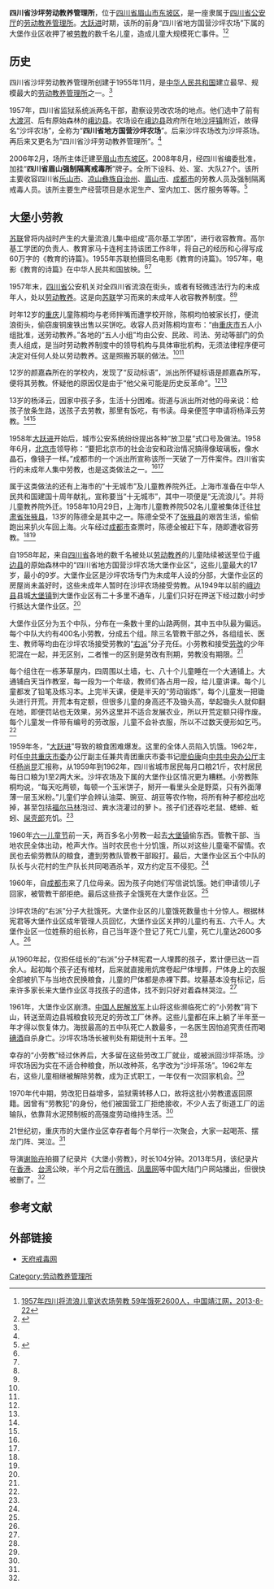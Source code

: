 {{多個問題|
{{citecheck|time=2014-08-09T15:12:28+00:00}}
{{onesource|time=2014-08-09T15:12:28+00:00}}
{{refimprove|time=2014-08-09T15:12:28+00:00}}
}}
'''四川省沙坪劳动教养管理所'''，位于[[四川省|四川省]][[眉山市|眉山市]][[东坡区|东坡区]]，是一座隶属于[[四川省公安厅|四川省公安厅]]的[[劳动教养管理所|劳动教养管理所]]。[[大跃进|大跃进]]时期，该所的前身“四川省地方国营沙坪农场”下属的大堡作业区收押了被[[劳教|劳教]]的数千名儿童，造成儿童大规模死亡事件。<ref name=jjw>[http://www.jsjjw.cn/option/history/userobject1ai234871.html 1957年四川将流浪儿童送农场劳教 59年饿死2600人，中国靖江网，2013-8-22]</ref><ref name=nfzm>{{Cite web |url=http://www.infzm.com/content/90923 |title=“妈妈，我要回家”纪录片《大堡小劳教》寻访的一段历史，南方周末，2013-05-30 |accessdate=2013-09-04 |archive-date=2013-07-11 |archive-url=https://web.archive.org/web/20130711045140/http://www.infzm.com/content/90923 |dead-url=no }}</ref>

==历史==
四川省沙坪劳动教养管理所创建于1955年11月，是[[中华人民共和国|中华人民共和国]]建立最早、规模最大的[[劳动教养管理所|劳动教养管理所]]之一。<ref name=jdw/>

1957年，四川省监狱系统派两名干部，勘察设劳改农场的地点。他们选中了前有[[大渡河|大渡河]]、后有原始森林的[[峨边县|峨边县]]。农场设在[[峨边县|峨边县]]政府所在地[[沙坪镇|沙坪镇]]附近，故得名“沙坪农场”，全称为“'''四川省地方国营沙坪农场'''”。后来沙坪农场改为沙坪茶场。再后来又更名为“四川省沙坪劳动教养管理所”。<ref name=nfzm/>

2006年2月，场所主体迁建至[[眉山市|眉山市]][[东坡区|东坡区]]。2008年8月，经四川省编委批准，加挂“'''四川省眉山强制隔离戒毒所'''”牌子。全所下设科、处、室、大队27个。该所主要收容四川省[[乐山市|乐山市]]、[[凉山彝族自治州|凉山彝族自治州]]、[[眉山市|眉山市]]、[[成都市|成都市]]的劳教人员及强制隔离戒毒人员。该所主要生产经营项目是水泥生产、室内加工、医疗服务等等。<ref name=jdw>{{Cite web |url=http://www.tfjdw.com/ |title=天府戒毒网，于2013-09-04查阅 |access-date=2013-09-04 |archive-url=https://web.archive.org/web/20130720071751/http://tfjdw.com/ |archive-date=2013-07-20 |dead-url=yes }}</ref>

==大堡小劳教==
[[苏联|苏联]]曾将内战时产生的大量流浪儿集中组成“高尔基工学团”，进行收容教育。高尔基工学团的负责人、教育家马卡连柯主持该团工作8年，将自己的经历和心得写成60万字的《教育的诗篇》。1955年苏联拍摄同名电影《教育的诗篇》。1957年，电影《教育的诗篇》在中华人民共和国放映。<ref name=nfzm/><ref name=jjw/>

1957年末，[[四川省|四川省]]公安机关对全四川省流浪在街头，或者有轻微违法行为的未成年人，处以[[劳动教养|劳动教养]]。这是向[[苏联|苏联]]学习而来的未成年人收容教养制度。<ref name=nfzm/><ref name=jjw/>

时年12岁的[[重庆|重庆]]儿童陈桐均与老师拌嘴而遭学校开除，陈桐均怕被家长打，便流浪街头，偷窃废铜废铁出售以买饼吃。收容人员对陈桐均宣布：“由[[重庆市|重庆市]]五人小组批准，送劳动教养。”各地的“五人小组”均由公安、民政、司法、劳动等部门的负责人组成，是当时劳动教养制度中的领导机构与具体审批机构，无须法律程序便可决定对任何人处以劳动教养。这是照搬苏联的做法。<ref name=nfzm/><ref name=jjw/>

12岁的颜嘉森所在的学校内，发现了“反动标语”，派出所怀疑标语是颜嘉森所写，便将其劳教。怀疑他的原因仅是由于“他父亲可能是历史反革命”。<ref name=nfzm/><ref name=jjw/>

13岁的杨泽云，因家中孩子多，生活十分困难。街道与派出所对他的母亲说：给孩子放条生路，送孩子去劳教，那里有饭吃，有书读。母亲便签字申请将杨泽云劳教。<ref name=nfzm/><ref name=jjw/>

1958年[[大跃进|大跃进]]开始后，城市公安系统纷纷提出各种“放卫星”式口号及做法。1958年6月，[[北京市|北京市]]领导称：“要把北京市的社会治安和政治情况搞得像玻璃板，像水晶石，像镜子一样。”成都市的一个派出所宣称该所一天破了一万件案件。四川省实行的未成年人集中劳教，也是这类做法之一。<ref name=nfzm/><ref name=jjw/>

属于这类做法的还有上海市的“十无城市”及儿童教养院外迁。上海市准备在中华人民共和国建国十周年献礼，宣称要当“十无城市”，其中一项便是“无流浪儿”。并将儿童教养院外迁。1958年10月29日，上海市儿童教养院502名儿童被集体迁往[[甘肃省|甘肃省]][[张掖县|张掖县]]，13岁的陈德全是其中之一。陈德全受不了[[张掖县|张掖县]]的艰苦生活，偷偷跑出来扒火车回上海。火车经过[[成都市|成都市]]查票时，陈德全被赶下车，随即遭收容劳教。<ref name=nfzm/><ref name=jjw/>

自1958年起，来自[[四川省|四川省]]各地的数千名被处以[[劳动教养|劳动教养]]的儿童陆续被送至位于[[峨边县|峨边县]]的原始森林中的“四川省地方国营沙坪农场大堡作业区”，这些儿童最大的17岁，最小的9岁。大堡作业区是沙坪农场专门为未成年人设的分部，大堡作业区的房屋尚未盖好时，这些未成年人暂时在沙坪农场接受劳教。从1949年以前的[[峨边县|峨边县]]县城[[大堡镇|大堡镇]]到大堡作业区有二十多里不通车，儿童们只好在押送下经过数小时步行抵达大堡作业区。<ref name=nfzm/>

大堡作业区分为五个中队，分布在一条数十里的山路两侧，其中五中队最为偏远。每个中队大约有400名小劳教，分成五个组。除三名管教干部之外，各组组长、医生、教师等均由在沙坪农场接受劳教的“[[右派|右派]]”分子充任。小劳教和接受[[劳改|劳改]]的少年犯混在一起，并无区别，二者惟一的区别是劳改有刑期，劳教没有期限。<ref name=nfzm/>

每个组住在一栋茅草屋内，四周围以土墙，七、八十个儿童睡在一个大通铺上。大通铺白天当作教室，每一段为一个年级，教师们各占用一段，给儿童讲课。每个儿童都发了铅笔及练习本。上完半天课，便是半天的“劳动锻炼”，每个儿童发一把锄头进行开荒。开荒本有定额，但很多儿童的身高还不及锄头高，举起锄头人就仰翻在地，即便罚站也无效果，另外这里并不适合发展农业，所以开荒定额只得作废。每个儿童发一件带有编号的劳改服，儿童不会补衣服，所以不过数天便形如乞丐。<ref name=nfzm/>

1959年冬，“[[大跃进|大跃进]]”导致的粮食困难爆发。这里的全体人员陷入饥饿。1962年，时任[[中共重庆市委|中共重庆市委]]办公厅副主任兼共青团重庆市委书记[[廖伯康|廖伯康]]向[[中共中央办公厅|中共中央办公厅]]主任[[杨尚昆|杨尚昆]]汇报称，从1959年到1962年，四川省城市居民每月口粮21斤，农村居民每日口粮为1至2两大米。沙坪农场及下属的大堡作业区情况更为糟糕。小劳教陈桐均说，“每天吃两顿，每顿一个玉米饼子，掰开一看里头全是野菜，只有外面薄薄一层玉米粉。”儿童们学会辨认油菜、豌豆、胡豆等农作物，将所有种子都挖出吃掉，甚至包括[[福尔马林|福尔马林]]泡过、粪水浇灌过的萝卜。孩子们还吞吃老鼠、蟋蟀、蚯蚓、[[屎壳郎|屎壳郎]]充饥。<ref name=nfzm/>

1960年[[六一儿童节|六一儿童节]]前一天，两百多名小劳教一起去[[大堡镇|大堡镇]]偷东西。管教干部、当地农民全体出动，枪声大作。当时农民也十分饥饿，所以对这些儿童毫不留情。农民也去偷劳教队的粮食，遭到劳教队管教干部殴打。最后，大堡作业区五个中队的队长与火花村的生产队长共同喝酒杀羊，双方约定互不侵犯。<ref name=nfzm/>

1960年，自[[成都市|成都市]]来了几位母亲。因为孩子向她们写信说饥饿。她们申请领儿子回家，被管教干部拒绝。最后这些孩子全饿死在大堡作业区。<ref name=nfzm/>

沙坪农场的“右派”分子大批饿死。大堡作业区的儿童饿死数量也十分惊人。根据林宪君等大堡作业区成年管理人员回忆，大堡作业区关押的儿童约有五、六千人。大堡作业区一位姓蔡的组长称，自己当年逐个登记了死亡儿童，死亡儿童达2600多人。<ref name=nfzm/>

从1960年起，仅担任组长的“右派”分子林宪君一人埋葬的孩子，累计便已达一百余人。起初每个孩子还有棺材，后来就直接用炕席卷起尸体埋葬，尸体身上的衣服全部被扒下与当地农民换粮食，儿童的尸体都是赤裸下葬。坟墓基本没有标记，后来许多家长来大堡作业区寻找孩子的遗体，找不到只好对着森林哭泣。<ref name=nfzm/>

1961年，大堡作业区崩溃。[[中国人民解放军|中国人民解放军]]上山将这些濒临死亡的“小劳教”背下山，转送至周边县城粮食较充足的劳改工厂休养。这些儿童都在床上躺了半年至一年才得以恢复体力。海拔最高的五中队死亡人数最多，一名医生因怕追究责任而喝[[碘酒|碘酒]]自杀身亡。沙坪农场场长被判处有期徒刑十五年。<ref name=nfzm/>

幸存的“小劳教”经过休养后，大多留在这些劳改工厂就业，或被派回沙坪茶场。沙坪农场因为实在不适合种粮食，所以改种茶，名字改为“沙坪茶场”。1962年左右，这些儿童相继被解除劳教，成为正式职工，一年仅有一次回家机会。<ref name=nfzm/>

1970年代中期，劳改犯日益增多，监狱需转移人口，故将这批小劳教遣返回原籍。因曾有“劳教犯”的身份，他们被国营工厂拒绝接收，不少人去了街道工厂的运输队，依靠背水泥预制板的高强度劳动维持生活。<ref name=nfzm/>

21世纪初，重庆市的大堡作业区幸存者每个月举行一次聚会，大家一起喝茶、摆龙门阵、哭泣。<ref name=nfzm/>

导演[[谢贻卉|谢贻卉]]拍摄了纪录片《大堡小劳教》，时长104分钟。2013年5月，该纪录片在[[香港|香港]]、[[台湾|台湾]]公映，半个月之后在[[腾讯|腾讯]]、[[凤凰网|凤凰网]]等中国大陆门户网站播出，但很快被删了。<ref name=nfzm/>

==参考文献==
{{reflist}}

==外部链接==
*[https://web.archive.org/web/20130720071751/http://tfjdw.com/ 天府戒毒网]

[[Category:劳动教养管理所|Category:劳动教养管理所]]